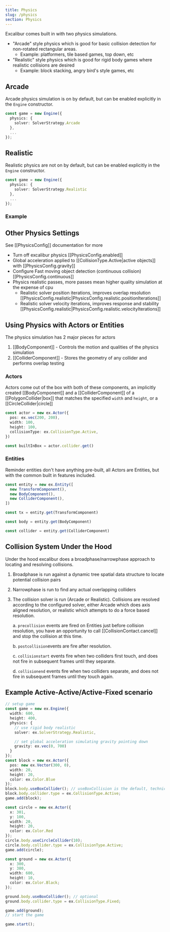 ```yaml
---
title: Physics
slug: /physics
section: Physics
---
```



Excalibur comes built in with two physics simulations.

- "Arcade" style physics which is good for basic collision detection for non-rotated rectangular areas.
  - Example: platformers, tile based games, top down, etc
- "Realistic" style physics which is good for rigid body games where realistic collisions are desired
  - Example: block stacking, angry bird's style games, etc

## Arcade

Arcade physics simulation is on by default, but can be enabled explicitly in the `Engine` constructor.

```typescript
const game = new Engine({
  physics: {
    solver: SolverStrategy.Arcade
  },
  ...
});
```

## Realistic

Realistic physics are not on by default, but can be enabled explicitly in the `Engine` constructor.

```typescript
const game = new Engine({
  physics: {
    solver: SolverStrategy.Realistic
  },
  ...
});
```

### Example

<GameCodeBlock live 
  title="Physics"
  code={PhysicsExample} 
/>

<IFrameEmbed src="https://excaliburjs.com/excalibur-snippets/collision/" />

## Other Physics Settings

See [[PhysicsConfig]] documentation for more

- Turn off excalibur physics [[PhysicsConfig.enabled]]
- Global acceleration applied to [[CollisionType.Active|active objects]] with [[PhysicsConfig.gravity]]
- Configure Fast moving object detection (continuous collision) [[PhysicsConfig.continuous]]
- Physics realistic passes, more passes mean higher quality simulation at the expense of cpu
  - Realistic solver position iterations, improves overlap resolution [[PhysicsConfig.realistic|PhysicsConfig.realistic.positionIterations]]
  - Realistic solver velocity iterations, improves response and stability [[PhysicsConfig.realistic|PhysicsConfig.realistic.velocityIterations]]

## Using Physics with Actors or Entities

The physics simulation has 2 major pieces for actors

1. [[BodyComponent]] - Controls the motion and qualities of the physics simulation
2. [[ColliderComponent]] - Stores the geometry of any collider and performs overlap testing

### Actors

Actors come out of the box with both of these components, an implicitly created [[BodyComponent]] and a [[ColliderComponent]]
of a [[PolygonCollider|box]] that matches the specified `width` and `height`, or a [[CircleCollider|circle]]

```typescript
const actor = new ex.Actor({
  pos: ex.vec(200, 200),
  width: 100,
  height: 100,
  collisionType: ex.CollisionType.Active,
})

const builtInBox = actor.collider.get()
```

### Entities

Reminder entities don't have anything pre-built, all Actors are Entities, but with the common built in features included.

```typescript
const entity = new ex.Entity([
  new TransformComponent(),
  new BodyComponent(),
  new ColliderComponent(),
])

const tx = entity.get(TransformComponent)

const body = entity.get(BodyComponent)

const collider = entity.get(ColliderComponent)
```

## Collision System Under the Hood

Under the hood excalibur does a broadphase/narrowphase approach to locating and resolving collisions.

1. Broadphase is run against a dynamic tree spatial data structure to locate potential collision pairs
2. Narrowphase is run to find any actual overlapping colliders
3. The collision solver is run (Arcade or Realistic). Collisions are resolved according to the configured solver, either Arcade which does axis aligned resolution, or realistic which attempts to do a force based resolution.

    a. `precollision` events are fired on Entities just before collision resolution, you have an opportunity to call [[CollisionContact.cancel]] and stop the collision at this time.

    b. `postcollision`events are fire after resolution.

    c. `collisionstart` events fire when two colliders first touch, and does not fire in subsequent frames until they separate.

    d. `collisionend` events fire when two colliders separate, and does not fire in subsequent frames until they touch again.

## Example Active-Active/Active-Fixed scenario

```ts
// setup game
const game = new ex.Engine({
  width: 600,
  height: 400,
  physics: {
    // use rigid body realistic
    solver: ex.SolverStrategy.Realistic,

    // set global acceleration simulating gravity pointing down
    gravity: ex.vec(0, 700)
  }
});
const block = new ex.Actor({
  pos: new ex.Vector(300, 0),
  width: 20,
  height: 20,
  color: ex.Color.Blue
});
block.body.useBoxCollider(); // useBoxCollision is the default, technically optional
block.body.collider.type = ex.CollisionType.Active;
game.add(block);

const circle = new ex.Actor({
  x: 301,
  y: 100,
  width: 20,
  height: 20,
  color: ex.Color.Red
});
circle.body.useCircleCollider(10);
circle.body.collider.type = ex.CollisionType.Active;
game.add(circle);

const ground = new ex.Actor({
  x: 300,
  y: 380,
  width: 600,
  height: 10,
  color: ex.Color.Black;
});

ground.body.useBoxCollider(); // optional
ground.body.collider.type = ex.CollisionType.Fixed;

game.add(ground);
// start the game

game.start();
```
